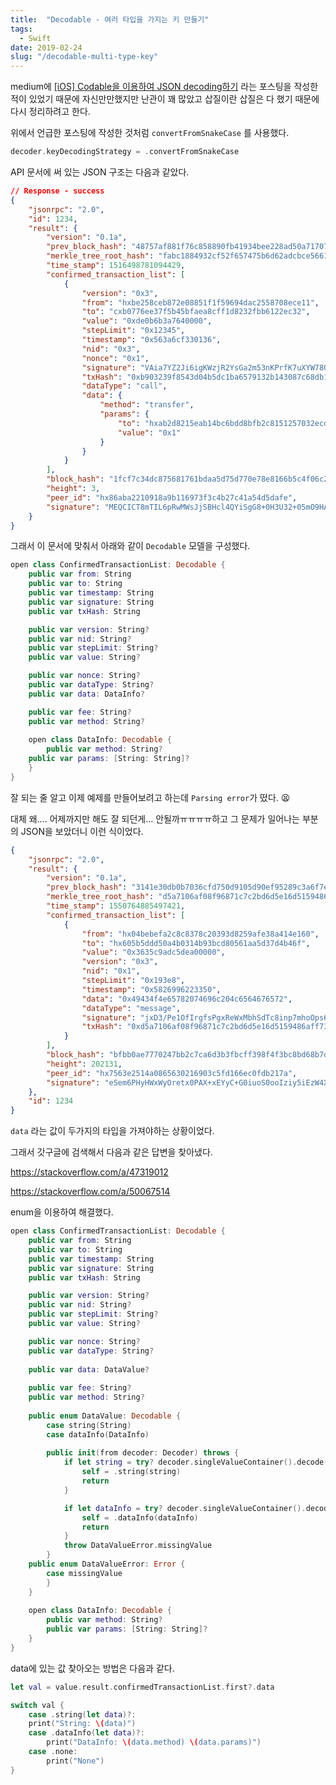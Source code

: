 ```yaml
---
title:  "Decodable - 여러 타입을 가지는 키 만들기"
tags: 
  - Swift
date: 2019-02-24
slug: "/decodable-multi-type-key"
---
```


medium에 [[iOS] Codable을 이용하여 JSON decoding하기](https://medium.com/@adie0423/ios-codable%EC%9D%84-%EC%9D%B4%EC%9A%A9%ED%95%98%EC%97%AC-json-decoding%ED%95%98%EA%B8%B0-f2d4e4b932b7) 라는 포스팅을 작성한 적이 있었기 때문에 자신만만했지만 난관이 꽤 많았고 삽질이란 삽질은 다 했기 때문에 다시 정리하려고 한다.



위에서 언급한 포스팅에 작성한 것처럼 `convertFromSnakeCase` 를 사용했다.

```swift
decoder.keyDecodingStrategy = .convertFromSnakeCase
```



API 문서에 써 있는 JSON 구조는 다음과 같았다.

```json
// Response - success
{
    "jsonrpc": "2.0",
    "id": 1234,
    "result": {
        "version": "0.1a",
        "prev_block_hash": "48757af881f76c858890fb41934bee228ad50a71707154a482826c39b8560d4b",
        "merkle_tree_root_hash": "fabc1884932cf52f657475b6d62adcbce5661754ff1a9d50f13f0c49c7d48c0c",
        "time_stamp": 1516498781094429,
        "confirmed_transaction_list": [ 
            {
                "version": "0x3",
                "from": "hxbe258ceb872e08851f1f59694dac2558708ece11",
                "to": "cxb0776ee37f5b45bfaea8cff1d8232fbb6122ec32",
                "value": "0xde0b6b3a7640000",
                "stepLimit": "0x12345",
                "timestamp": "0x563a6cf330136",
                "nid": "0x3",
                "nonce": "0x1",
                "signature": "VAia7YZ2Ji6igKWzjR2YsGa2m53nKPrfK7uXYW78QLE+ATehAVZPC40szvAiA6NEU5gCYB4c4qaQzqDh2ugcHgA=",
                "txHash": "0xb903239f8543d04b5dc1ba6579132b143087c68db1b2168786408fcbce568238",
                "dataType": "call",
                "data": {
                    "method": "transfer",
                    "params": {
                        "to": "hxab2d8215eab14bc6bdd8bfb2c8151257032ecd8b",
                        "value": "0x1"
                    }
                }
            }
        ],
        "block_hash": "1fcf7c34dc875681761bdaa5d75d770e78e8166b5c4f06c226c53300cbe85f57",
        "height": 3,
        "peer_id": "hx86aba2210918a9b116973f3c4b27c41a54d5dafe",
        "signature": "MEQCICT8mTIL6pRwMWsJjSBHcl4QYiSgG8+0H3U32+05mO9HAiBOhIfBdHNm71WpAZYwJWwQbPVVXFJ8clXGKT3ScDWcvw=="
    }
}

```



그래서 이 문서에 맞춰서 아래와 같이  `Decodable` 모델을 구성했다.

```swift
open class ConfirmedTransactionList: Decodable {
	public var from: String
	public var to: String
	public var timestamp: String
	public var signature: String
	public var txHash: String

	public var version: String?
	public var nid: String?
	public var stepLimit: String?
	public var value: String?

	public var nonce: String?
	public var dataType: String?
	public var data: DataInfo?

    public var fee: String?
	public var method: String?
                
	open class DataInfo: Decodable {
		public var method: String?
	public var params: [String: String]?
	}
}
```



잘 되는 줄 알고 이제 예제를 만들어보려고 하는데 `Parsing error`가 떴다. :tired_face:

대체 왜…. 어제까지만 해도 잘 되던게… 안될까ㅠㅠㅠㅠ하고 그 문제가 일어나는 부분의 JSON을 보았더니 이런 식이었다.

```json
{
    "jsonrpc": "2.0",
    "result": {
        "version": "0.1a",
        "prev_block_hash": "3141e30db0b7036cfd750d9105d90ef95289c3a6f7e896999a4997c68c002fb8",
        "merkle_tree_root_hash": "d5a7106af08f96871c7c2bd6d5e16d5159486aff73f8d4ef84ff35e32d8d6b39",
        "time_stamp": 1550764885497421,
        "confirmed_transaction_list": [
            {
                "from": "hx04bebefa2c8c8378c20393d8259afe38a414e160",
                "to": "hx605b5ddd50a4b0314b93bcd80561aa5d37d4b46f",
                "value": "0x3635c9adc5dea00000",
                "version": "0x3",
                "nid": "0x1",
                "stepLimit": "0x193e8",
                "timestamp": "0x5826996223350",
                "data": "0x49434f4e65782074696c204c6564676572",
                "dataType": "message",
                "signature": "jxD3/Pe1OfIrgfsPgxReWxMbhSdTc8inp7mhoOps6ItS71vracx8UZdOrwgkoS7sFV1F8+ldN3LNQd2BZ9CykwE=",
                "txHash": "0xd5a7106af08f96871c7c2bd6d5e16d5159486aff73f8d4ef84ff35e32d8d6b39"
            }
        ],
        "block_hash": "bfbb0ae7770247bb2c7ca6d3b3fbcff398f4f3bc8bd68b7d511bc5e1d8499297",
        "height": 202131,
        "peer_id": "hx7563e2514a0865630216903c5fd166ec0fdb217a",
        "signature": "eSem6PHyHWxWyOretx0PAX+xEYyC+G0iuoS0ooIziy5iEzW4XrliQrHY59igC4d8krszw9TJoAYUAGsViZsLOwA="
    },
    "id": 1234
}
```



`data` 라는 값이 두가지의 타입을 가져야하는 상황이었다.

그래서 갓구글에 검색해서 다음과 같은 답변을 찾아냈다.

 https://stackoverflow.com/a/47319012

 https://stackoverflow.com/a/50067514



enum을 이용하여 해결했다.

```swift
open class ConfirmedTransactionList: Decodable {
	public var from: String
	public var to: String
	public var timestamp: String
	public var signature: String
	public var txHash: String

	public var version: String?
	public var nid: String?
	public var stepLimit: String?
	public var value: String?

	public var nonce: String?
	public var dataType: String?
                
	public var data: DataValue?
                
	public var fee: String?
	public var method: String?
                
	public enum DataValue: Decodable {
        case string(String)
        case dataInfo(DataInfo)
                    
		public init(from decoder: Decoder) throws {
			if let string = try? decoder.singleValueContainer().decode(String.self) {
				self = .string(string)
				return
			}

			if let dataInfo = try? decoder.singleValueContainer().decode(DataInfo.self) {
				self = .dataInfo(dataInfo)
				return
			}
			throw DataValueError.missingValue
		}
    public enum DataValueError: Error {
        case missingValue
        }
    }
                
	open class DataInfo: Decodable {
		public var method: String?
		public var params: [String: String]?
	}
}
```



data에 있는 값 찾아오는 방법은 다음과 같다.

```swift
let val = value.result.confirmedTransactionList.first?.data

switch val {
	case .string(let data)?:
  	print("String: \(data)")
	case .dataInfo(let data)?:
		print("DataInfo: \(data.method) \(data.params)")
	case .none:
		print("None")
}
```

